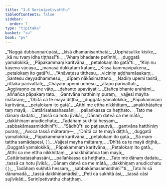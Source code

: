 ```yaml
---
title: "3.6 Seriṇīpetivatthu"
tableOfContents: false
sidebar:
  order: 7
type: "tipitaka"
basket: "su"
book: "pv"
---
```



<DynamicBreadcrumb />

<Division number="464" book="pv">

<Paragraph number="502" type="verses" book="pv">
_“Naggā dubbaṇṇarūpāsi,_  
_kisā dhamanisanthatā;_  
_Upphāsulike kisike,_  
_kā nu tvaṃ idha tiṭṭhasī”ti._  

</Paragraph>

</Division>
<Division number="465" book="pv">

<Paragraph number="503" type="verses" book="pv">
_“Ahaṃ bhadante petīmhi,_  
_duggatā yamalokikā;_  
_Pāpakammaṃ karitvāna,_  
_petalokaṃ ito gatā”ti._  

</Paragraph>

</Division>
<Division number="466" book="pv">

<Paragraph number="504" type="verses" book="pv">
_“Kiṃ nu kāyena vācāya,_  
_manasā dukkaṭaṃ kataṃ;_  
_Kissa kammavipākena,_  
_petalokaṃ ito gatā”ti._  

</Paragraph>

</Division>
<Division number="467" book="pv">

<Paragraph number="505" type="verses" book="pv">
_“Anāvaṭesu titthesu,_  
_viciniṃ aḍḍhamāsakaṃ;_  
_Santesu deyyadhammesu,_  
_dīpaṃ nākāsimattano._  

</Paragraph>

</Division>
<Division number="468" book="pv">

<Paragraph number="506" type="verses" book="pv">
_Nadiṃ upemi tasitā,_  
_rittakā parivattati;_  
_Chāyaṃ upemi uṇhesu,_  
_ātapo parivattati._  

</Paragraph>

</Division>
<Division number="469" book="pv">

<Paragraph number="507" type="verses" book="pv">
_Aggivaṇṇo ca me vāto,_  
_ḍahanto upavāyati;_  
_Etañca bhante arahāmi,_  
_aññañca pāpakaṃ tato._  

</Paragraph>

</Division>
<Division number="470" book="pv">

<Paragraph number="508" type="verses" book="pv">
_Gantvāna hatthiniṃ puraṃ,_  
_vajjesi mayha mātaraṃ;_  
_‘Dhītā ca te mayā diṭṭhā,_  
_duggatā yamalokikā;_  
_Pāpakammaṃ karitvāna,_  
_petalokaṃ ito gatā’._  

</Paragraph>

</Division>
<Division number="471" book="pv">

<Paragraph number="509" type="verses" book="pv">
_Atthi me ettha nikkhittaṃ,_  
_anakkhātañca taṃ mayā;_  
_Cattārisatasahassāni,_  
_pallaṅkassa ca heṭṭhato._  

</Paragraph>

</Division>
<Division number="472" book="pv">

<Paragraph number="510" type="verses" book="pv">
_Tato me dānaṃ dadatu,_  
_tassā ca hotu jīvikā;_  
_Dānaṃ datvā ca me mātā,_  
_dakkhiṇaṃ anudicchatu;_  
_Tadāhaṃ sukhitā hessaṃ,_  
_sabbakāmasamiddhinī”ti._  

</Paragraph>

</Division>
<Division number="473" book="pv">

<Paragraph number="511" type="verses" book="pv">
_“Sādhū”ti so paṭissutvā,_  
_gantvāna hatthiniṃ puraṃ;_  
_Avoca tassā mātaraṃ—_  

</Paragraph>

<Paragraph number="512" type="verses" book="pv">
_“Dhītā ca te mayā diṭṭhā,_  
_duggatā yamalokikā;_  
_Pāpakammaṃ karitvāna,_  
_petalokaṃ ito gatā._  

</Paragraph>

</Division>
<Division number="474" book="pv">

<Paragraph number="513" type="verses" book="pv">
_Sā maṃ tattha samādapesi, ( )_  
_Vajjesi mayha mātaraṃ;_  
_‘Dhītā ca te mayā diṭṭhā,_  
_Duggatā yamalokikā;_  
_Pāpakammaṃ karitvāna,_  
_Petalokaṃ ito gatā._  

</Paragraph>

</Division>
<Division number="475" book="pv">

<Paragraph number="514" type="verses" book="pv">
_Atthi ca me ettha nikkhittaṃ,_  
_anakkhātañca taṃ mayā;_  
_Cattārisatasahassāni,_  
_pallaṅkassa ca heṭṭhato._  

</Paragraph>

</Division>
<Division number="476" book="pv">

<Paragraph number="515" type="verses" book="pv">
_Tato me dānaṃ dadatu,_  
_tassā ca hotu jīvikā;_  
_Dānaṃ datvā ca me mātā,_  
_dakkhiṇaṃ anudicchatu ( );_  
_Tadāhaṃ sukhitā hessaṃ,_  
_sabbakāmasamiddhinī’”ti._  

</Paragraph>

</Division>
<Division number="477" book="pv">

<Paragraph number="516" type="verses" book="pv">
_Tato hi sā dānamadā,_  
_tassā dakkhiṇamādisī;_  
_Petī ca sukhitā āsi,_  
_tassā cāsi sujīvikāti._  


</Paragraph>
</Division>

<Paragraph number="517" type="center" book="pv">
Seriṇīpetivatthu chaṭṭhaṃ.
</Paragraph>